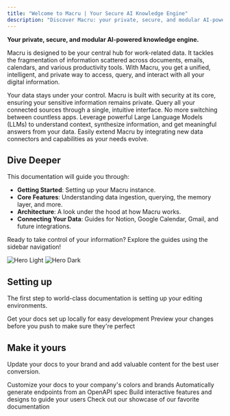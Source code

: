 ```yaml
---
title: "Welcome to Macru | Your Secure AI Knowledge Engine"
description: "Discover Macru: your private, secure, and modular AI-powered assistant. Learn how to set up, use, and understand the architecture of Macru to unify your work data."
---
```


**Your private, secure, and modular AI-powered knowledge engine.**

Macru is designed to be your central hub for work-related data. It tackles the fragmentation of information scattered across documents, emails, calendars, and various productivity tools. With Macru, you get a unified, intelligent, and private way to access, query, and interact with all your digital information.

<CardGroup cols={2}>
  <Card title="Privacy First" icon="shield-keyhole">
    Your data stays under your control. Macru is built with security at its core, ensuring your sensitive information remains private.
  </Card>
  <Card title="Unified Access" icon="layer-group">
    Query all your connected sources through a single, intuitive interface. No more switching between countless apps.
  </Card>
  <Card title="Intelligent Insights" icon="brain-circuit">
    Leverage powerful Large Language Models (LLMs) to understand context, synthesize information, and get meaningful answers from your data.
  </Card>
  <Card title="Modular & Extensible" icon="puzzle-piece">
    Easily extend Macru by integrating new data connectors and capabilities as your needs evolve. 
  </Card>
</CardGroup>

## Dive Deeper

This documentation will guide you through:

*   **Getting Started**: Setting up your Macru instance.
*   **Core Features**: Understanding data ingestion, querying, the memory layer, and more.
*   **Architecture**: A look under the hood at how Macru works.
*   **Connecting Your Data**: Guides for Notion, Google Calendar, Gmail, and future integrations.

Ready to take control of your information? Explore the guides using the sidebar navigation!

<img
  className="block dark:hidden"
  src="/images/hero-light.png"
  alt="Hero Light"
/>
<img
  className="hidden dark:block"
  src="/images/hero-dark.png"
  alt="Hero Dark"
/>

## Setting up

The first step to world-class documentation is setting up your editing environments.

<CardGroup cols={2}>
  <Card
    title="Edit Your Docs"
    icon="pen-to-square"
    href="https://mintlify.com/docs/quickstart"
  >
    Get your docs set up locally for easy development
  </Card>
  <Card
    title="Preview Changes"
    icon="image"
    href="https://mintlify.com/docs/development"
  >
    Preview your changes before you push to make sure they're perfect
  </Card>
</CardGroup>

## Make it yours

Update your docs to your brand and add valuable content for the best user conversion.

<CardGroup cols={2}>
  <Card
    title="Customize Style"
    icon="palette"
    href="https://mintlify.com/docs/settings/global"
  >
    Customize your docs to your company's colors and brands
  </Card>
  <Card
    title="Reference APIs"
    icon="code"
    href="https://mintlify.com/docs/api-playground/openapi"
  >
    Automatically generate endpoints from an OpenAPI spec
  </Card>
  <Card
    title="Add Components"
    icon="screwdriver-wrench"
    href="https://mintlify.com/docs/content/components/accordions"
  >
    Build interactive features and designs to guide your users
  </Card>
  <Card
    title="Get Inspiration"
    icon="stars"
    href="https://mintlify.com/customers"
  >
    Check out our showcase of our favorite documentation
  </Card>
</CardGroup>
